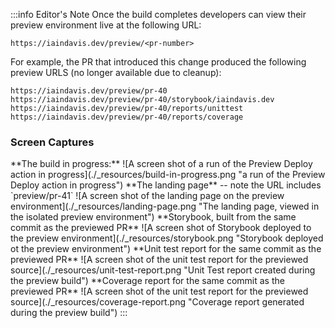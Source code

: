 
:::info Editor's Note
Once the build completes developers can view their preview environment live at the following URL:
```
https://iaindavis.dev/preview/<pr-number>
```

For example, the PR that introduced this change produced the following preview URLS (no longer available due to cleanup): 
```
https://iaindavis.dev/preview/pr-40
https://iaindavis.dev/preview/pr-40/storybook/iaindavis.dev
https://iaindavis.dev/preview/pr-40/reports/unittest
https://iaindavis.dev/preview/pr-40/reports/coverage
```

### Screen Captures
<Expandable expandPrompt='show screenshots' collapsePrompt='hide screenshots'>
    <Tabs lazy>
        <TabItem value="Action in progress">
            **The build in progress:**
            ![A screen shot of a run of the Preview Deploy action in progress](./_resources/build-in-progress.png "a run of the Preview Deploy action in progress")
        </TabItem>
        <TabItem value="Landing Page">
            **The landing page** -- note the URL includes `preview/pr-41`
            ![A screen shot of the landing page on the preview environment](./_resources/landing-page.png "The landing page, viewed in the isolated preview environment")
        </TabItem>
        <TabItem value="Storybook">
            **Storybook, built from the same commit as the previewed PR**
            ![A screen shot of Storybook deployed to the preview environment](./_resources/storybook.png "Storybook deployed ot the preview environment")
        </TabItem>
        <TabItem value="Unit Test Report">
            **Unit test report for the same commit as the previewed PR**
            ![A screen shot of the unit test report for the previewed source](./_resources/unit-test-report.png "Unit Test report created during the preview build")
        </TabItem>
        <TabItem value="Test Coverage Report">
            **Coverage report for the same commit as the previewed PR**
            ![A screen shot of the unit test report for the previewed source](./_resources/coverage-report.png "Coverage report generated during the preview build")
        </TabItem>
    </Tabs>
</Expandable>
:::